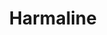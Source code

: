 ---
title: Harmaline
aka:
  - 4,9-dihydro-7-methoxy-1-methyl-3H-pyrido[3,4-b]indole
  - Leucoharmine
duration_chart_title: Oral Duration of Harmaline
duration_chart:
  total: 4–8 hours
  onset: 30–60 minutes
  coming_up: 60–150 minutes
  plateau: 90–150 minutes
  coming_down: 1–2 hours
  after_effects: 4–8 hours
positive_effects: relaxation
neutral_effects: sedation, increased duration of psychedelic effects
negative_effects: nausea, dangerous combinations
image_location: /src/assets/Images/Harmaline/Harmaline (structural formula).png
dosage_table:
  title: Oral Dosage of Harmaline
  threshold: 6 mg
  light: 15 mg
  common: 60 mg
  strong: 120 mg
  heavy: 180+ mg
--- 